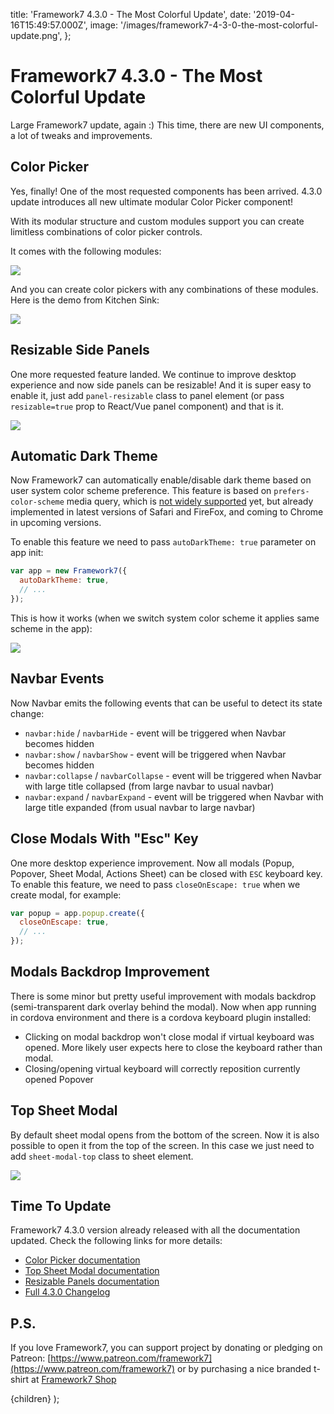   title: 'Framework7 4.3.0 - The Most Colorful Update',
  date: '2019-04-16T15:49:57.000Z',
  image: '/images/framework7-4-3-0-the-most-colorful-update.png',
};

# Framework7 4.3.0 - The Most Colorful Update

Large Framework7 update, again :) This time, there are new UI components, a lot of tweaks and improvements.

## Color Picker

Yes, finally! One of the most requested components has been arrived. 4.3.0 update introduces all new ultimate modular Color Picker component!

With its modular structure and custom modules support you can create limitless combinations of color picker controls.

It comes with the following modules:

![](/images/framework7-4-3-0-the-most-colorful-update-1.png)

And you can create color pickers with any combinations of these modules. Here is the demo from Kitchen Sink:

![](/images/framework7-4-3-0-the-most-colorful-update-2.gif)

## Resizable Side Panels

One more requested feature landed. We continue to improve desktop experience and now side panels can be resizable! And it is super easy to enable it, just add `panel-resizable` class to panel element (or pass `resizable=true` prop to React/Vue panel component) and that is it.

![](/images/framework7-4-3-0-the-most-colorful-update-3.gif)

## Automatic Dark Theme

Now Framework7 can automatically enable/disable dark theme based on user system color scheme preference. This feature is based on `prefers-color-scheme` media query, which is [not widely supported](https://caniuse.com/#feat=prefers-color-scheme) yet, but already implemented in latest versions of Safari and FireFox, and coming to Chrome in upcoming versions.

To enable this feature we need to pass `autoDarkTheme: true` parameter on app init:

```js
var app = new Framework7({
  autoDarkTheme: true,
  // ...
});
```

This is how it works (when we switch system color scheme it applies same scheme in the app):

![](/images/framework7-4-3-0-the-most-colorful-update-4.gif)

## Navbar Events

Now Navbar emits the following events that can be useful to detect its state change:

- `navbar:hide` / `navbarHide` - event will be triggered when Navbar becomes hidden
- `navbar:show` / `navbarShow` - event will be triggered when Navbar becomes hidden
- `navbar:collapse` / `navbarCollapse` - event will be triggered when Navbar with large title collapsed (from large navbar to usual navbar)
- `navbar:expand` / `navbarExpand` - event will be triggered when Navbar with large title expanded (from usual navbar to large navbar)

## Close Modals With "Esc" Key

One more desktop experience improvement. Now all modals (Popup, Popover, Sheet Modal, Actions Sheet) can be closed with `ESC` keyboard key. To enable this feature, we need to pass `closeOnEscape: true` when we create modal, for example:

```js
var popup = app.popup.create({
  closeOnEscape: true,
  // ...
});
```

## Modals Backdrop Improvement

There is some minor but pretty useful improvement with modals backdrop (semi-transparent dark overlay behind the modal). Now when app running in cordova environment and there is a cordova keyboard plugin installed:

- Clicking on modal backdrop won't close modal if virtual keyboard was opened. More likely user expects here to close the keyboard rather than modal.
- Closing/opening virtual keyboard will correctly reposition currently opened Popover

## Top Sheet Modal

By default sheet modal opens from the bottom of the screen. Now it is also possible to open it from the top of the screen. In this case we just need to add `sheet-modal-top` class to sheet element.

![](/images/framework7-4-3-0-the-most-colorful-update-5.gif)

## Time To Update

Framework7 4.3.0 version already released with all the documentation updated. Check the following links for more details:

- [Color Picker documentation](https://framework7.io/docs/color-picker.html)
- [Top Sheet Modal documentation](https://framework7.io/docs/sheet-modal.html#sheet-top-layout)
- [Resizable Panels documentation](https://framework7.io/docs/panel.html#resizable-panel)
- [Full 4.3.0 Changelog](https://github.com/framework7io/framework7/blob/master/CHANGELOG.md)

## P.S.

If you love Framework7, you can support project by donating or pledging on Patreon: [https://www.patreon.com/framework7](https://www.patreon.com/framework7) or by purchasing a nice branded t-shirt at [Framework7 Shop](https://teespring.com/stores/framework7)

  <PostLayout meta={meta}>{children}</PostLayout>
);
